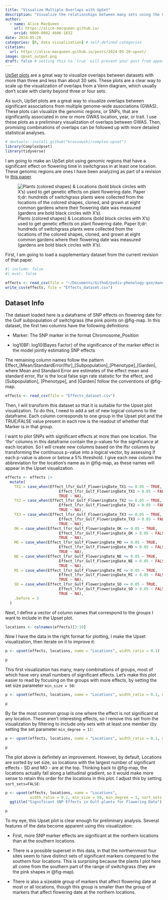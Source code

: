 ```yaml
---
title: "Visualize Multiple Overlaps with UpSet"
description: "Visualize the relationships between many sets using the ComplexUpset package on switchgrass flowering date data"
author:
  - name: Alice MacQueen
    url: https://alice-macqueen.github.io/
    orcid: 0000-0002-4606-1832
date: 2024-05-20
categories: [R, data visualization] # self-defined categories
citation: 
  url: https://alice-macqueen.github.io/posts/2024-05-20-upset/
image: Upset_output.png
draft: false # setting this to `true` will prevent your post from appearing on your listing page until you're ready!
---
```


[UpSet plots](https://upset.app) are a great way to visualize overlaps between datasets with more than three and less than about 30 sets. These plots are a clear way to scale up the visualization of overlaps from a Venn diagram, which usually don't scale with clarity beyond three or four sets.

As such, UpSet plots are a great way to visualize overlaps between significant associations from multiple genome-wide associations (GWAS). These plots can visualize the genomic regions, or SNPs, that are significantly associated in one or more GWAS location, year, or trait. I use these plots as a preliminary visualization of overlaps between GWAS. Then, promising combinations of overlaps can be followed up with more detailed statistical analyses.

```r
# devtools::install_github("krassowski/complex-upset")
library(ComplexUpset)
library(tidyverse)
```

I am going to make an UpSet plot using genomic regions that have a significant effect on flowering time in switchgrass in at least one location. These genomic regions are ones I have been analyzing as part of a revision to [this paper](https://www.biorxiv.org/content/10.1101/2021.08.19.456975v1).

![Plants (colored shapes) & Locations (bold block circles with X's) used to get genetic effects on plant flowering date. Paper tl;dr: hundreds of switchgrass plants were collected from the locations of the colored shapes, cloned, and grown at eight common gardens where their flowering date was measured (gardens are bold black circles with X's).](images/Switchgrass_map.png){#fig-map}

First, I am going to load a supplementary dataset from the current revision of that paper.

```r
#| include: false
#| eval: false

effects <- read_csv(file = "~/Documents/Github/pvdiv-phenology-gxe/manuscript/revision2/SI_Appendix/Dataset_4_Gulf_reproductive_growth_date.csv")
write_csv(effects, file = "Effects_dataset.csv")
```

::: {#dataset-info .callout-note collapse="true"}
## Dataset Info

The dataset loaded here is a dataframe of SNP effects on flowering date for the Gulf subpopulation of switchgrass (the pink points on @fig-map. In this dataset, the first two columns have the following definitions:

-   Marker: The SNP marker in the format Chromosome_Position

-   log10BF: log10(Bayes Factor) of the significance of the marker effect in the model jointly estimating SNP effects

The remaining column names follow the pattern Effect\_\[Mean/StandardError/lfsr\]\_\[Subpopulation\]\_\[Phenotype\]\_\[Garden\], where Mean and Standard Error are estimates of the effect mean and standard error, lfsr is the local false sign rate statistic for the effect, and \[Subpopulation\], \[Phenotype\], and \[Garden\] follow the conventions of @fig-map.
:::

```r
effects <- read_csv(file = "Effects_dataset.csv")
```

Then, I will transform this dataset so that it is suitable for the Upset plot visualization. To do this, I need to add a set of new logical columns to the dataframe. Each column corresponds to one group in the Upset plot and the TRUE/FALSE value present in each row is the readout of whether that Marker is in that group.

I want to plot SNPs with significant effects at more than one location. The 'lfsr' columns in this dataframe contain the p-values for the significance at each location. So I will create new columns based on the lfsr columns by transforming the continuous p-value into a logical vector, by assessing if each p-value is above or below a 5% threshold. I give each new column the abbreviation for the location's name as in @fig-map, as these names will appear in the Upset visualization.

```r
effects <- effects |> 
  mutate(
    TX1 = case_when(Effect_lfsr_Gulf_FloweringDate_TX1 <= 0.05 ~ TRUE,
                        Effect_lfsr_Gulf_FloweringDate_TX1 > 0.05 ~ FALSE,
                        TRUE ~ NA),
    TX2 = case_when(Effect_lfsr_Gulf_FloweringDate_TX2 <= 0.05 ~ TRUE,
                        Effect_lfsr_Gulf_FloweringDate_TX2 > 0.05 ~ FALSE,
                        TRUE ~ NA),
    TX3 = case_when(Effect_lfsr_Gulf_FloweringDate_TX3 <= 0.05 ~ TRUE,
                        Effect_lfsr_Gulf_FloweringDate_TX3 > 0.05 ~ FALSE,
                        TRUE ~ NA),
    OK = case_when(Effect_lfsr_Gulf_FloweringDate_OK <= 0.05 ~ TRUE,
                        Effect_lfsr_Gulf_FloweringDate_OK > 0.05 ~ FALSE,
                        TRUE ~ NA),
    MO = case_when(Effect_lfsr_Gulf_FloweringDate_MO <= 0.05 ~ TRUE,
                        Effect_lfsr_Gulf_FloweringDate_MO > 0.05 ~ FALSE,
                        TRUE ~ NA),
    NE = case_when(Effect_lfsr_Gulf_FloweringDate_NE <= 0.05 ~ TRUE,
                        Effect_lfsr_Gulf_FloweringDate_NE > 0.05 ~ FALSE,
                        TRUE ~ NA),
    MI = case_when(Effect_lfsr_Gulf_FloweringDate_MI <= 0.05 ~ TRUE,
                        Effect_lfsr_Gulf_FloweringDate_MI > 0.05 ~ FALSE,
                        TRUE ~ NA),
    SD = case_when(Effect_lfsr_Gulf_FloweringDate_SD <= 0.05 ~ TRUE,
                        Effect_lfsr_Gulf_FloweringDate_SD > 0.05 ~ FALSE,
                        TRUE ~ NA),
    .before = 3
  )
```

Next, I define a vector of column names that correspond to the groups I want to include in the Upset plot.

```r
locations <- colnames(effects)[3:10]
```

Now I have the data in the right format for plotting, I make the Upset visualization, then iterate on it to improve it:

```r
p <- upset(effects, locations, name = "Locations", width_ratio = 0.1)

p
```

This first visualization has many, many combinations of groups, most of which have very small numbers of significant effects. Let's make this plot easier to read by focusing on the groups with more effects, by setting the set size parameter `min_size = 50`:

```r
p <- upset(effects, locations, name = "Locations", width_ratio = 0.1, min_size = 50)

p
```

By far the most common group is one where the effect is not significant at any location. These aren't interesting effects, so I remove this set from the visualization by filtering to include only sets with at least one member (by setting the set parameter `min_degree = 1)`:

```r
p <- upset(effects, locations, name = "Locations", width_ratio = 0.1, min_size = 50, min_degree = 1)

p
```

The plot above is definitely an improvement. However, by default, Locations are sorted by set size, so locations with the largest number of significant effects - SD and MO - are at the top. Thinking back to @fig-map, the locations actually fall along a latitudinal gradient, so it would make more sense to retain this order for the locations in this plot. I adjust this by setting `sort_sets=FALSE`:

```r
p <- upset(effects, locations, name = "Locations", 
           width_ratio = 0.1, min_size = 50, min_degree = 1, sort_sets = FALSE) +
  ggtitle("Significant SNP Effects in Gulf plants for Flowering Date")

p
```

To my eye, this Upset plot is clear enough for preliminary analysis. Several features of the data become apparent using this visualization:

-   First, more SNP marker effects are significant at the northern locations than at the southern locations.

-   There is a possible superset in this data, in that the northernmost four sites seem to have distinct sets of significant markers compared to the southern four locations. This is surprising because the plants I plot here all come from the southern part of the range of switchgrass (they are the pink shapes in @fig-map).

-   There is also a sizeable group of markers that affect flowering date at most or all locations, though this group is smaller than the group of markers that affect flowering date at the northern locations.
